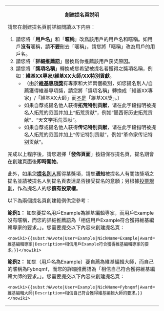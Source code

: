 {| class="wikitable" style="width:100%; background:transparent; border:3px solid black; text-align:left"
|-
|
<center>'''創建提名頁説明'''</center>

請您在創建提名頁前詳細閲讀以下内容：
#請您將「'''用戶名'''」和「'''暱稱'''」改爲該用戶的用戶名和暱稱。如用戶'''沒有'''暱稱，請'''不要'''刪去「暱稱」，請您將「暱稱」改為用戶的用戶名。
#請您將「'''詳細推薦語'''」替換爲你推薦該用戶获奖原因。
#請您將「'''獎項名稱'''」轉換成您希望被提名者獲得之獎項名稱，例如︰'''維基XX專家/維基XX大師/XX特別貢獻'''。
#*（由於'''[[Wikipedia:維基獎勵#維基专项奖|維基專項獎]]'''有專家和大師兩個級別，如您提名別人/自薦獲得維基專項獎，請您將「獎項名稱」轉換成「維基XX專家」/「維基XX大師」而<u>不是</u>「維基XX獎」。）
#*如果自荐或提名他人获得'''拓荒特别贡献'''，请在此字段指明被提名人拓荒的范围并加上“拓荒贡献”，例如“墨西哥历史拓荒贡献”、“天文学拓荒贡献”。
#*如果自荐或提名他人获得'''传记特别贡献'''，请在此字段指明被提名人拓荒的范围并加上“传记特别贡献”，例如“革命家传记特别贡献”。
完成以上程序後，請您選擇「'''發佈頁面'''」按鈕保存提名頁，提名期會在創建頁面後'''即時開始'''。

此外，如果您'''<u>提名別人</u>'''獲得某獎項，請您'''通知'''被提名人有關該獎項之提名並請被提名人到提名頁表達是否接受提名的意願；另根據[[Wikipedia:維基獎勵/授獎提名投票#投票|投票規則]]，作為提名人的您'''擁有投票權'''。

以下為兩個提名頁創建範例供您參考：

'''範例1：'''
如您要提名用戶Example為維基編輯專家，而用戶Example沒有暱稱，而您的詳細推薦語為「相信用戶Example符合獲得維基編輯專家的要求。」。您需要提交以下內容來創建提名頁：<pre><nowiki>{{subst:WAvote|User=Example|NickName=Example|Award=維基編輯專家|Description=相信用戶Example符合獲得維基編輯專家的要求。}}</nowiki></pre>

'''範例2：'''
如您（用戶名為Example）要自薦為維基編輯大師，而自己的暱稱為Fybnqmf，而您的詳細推薦語為「相信自己符合獲得維基編輯大師的要求。」。您需要提交以下內容來創建提名頁：<pre><nowiki>{{subst:WAvote|User=Example|NickName=Fybnqmf|Award=維基編輯大師|Description=相信自己符合獲得維基編輯大師的要求。}}</nowiki></pre>
|}